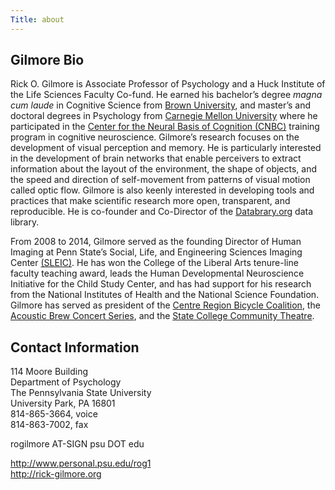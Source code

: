 ```yaml
---
Title: about
---
```


## Gilmore Bio

Rick O. Gilmore is Associate Professor of Psychology and a Huck Institute of the Life Sciences Faculty Co-fund. He earned his bachelor's degree *magna cum laude* in Cognitive Science from [Brown University](http://www.brown.edu), and master's and doctoral degrees in Psychology from [Carnegie Mellon University](http://www.cmu.edu) where he participated in the [Center for the Neural Basis of Cognition (CNBC)](http://cnbc.cmu.edu) training program in cognitive neuroscience. Gilmore's research focuses on the development of visual perception and memory. He is particularly interested in the development of brain networks that enable perceivers to extract information about the layout of the environment, the shape of objects, and the speed and direction of self-movement from patterns of visual motion called optic flow. Gilmore is also keenly interested in developing tools and practices that make scientific research more open, transparent, and reproducible. He is co-founder and Co-Director of the [Databrary.org](http://databrary.org) data library.

From 2008 to 2014, Gilmore served as the founding Director of Human Imaging at Penn State's Social, Life, and Engineering Sciences Imaging Center [(SLEIC)](http://imaging.psu.edu). He has won the College of the Liberal Arts tenure-line faculty teaching award, leads the Human Developmental Neuroscience Initiative for the Child Study Center, and has had support for his research from the National Institutes of Health and the National Science Foundation. Gilmore has served as president of the [Centre Region Bicycle Coalition](http://centrebike.org), the [Acoustic Brew Concert Series](http://acousticbrew.org), and the [State College Community Theatre](http://scctonline.org).

## Contact Information

<p>114 Moore Building<br/>
Department of Psychology<br/>
The Pennsylvania State University<br/>
University Park, PA 16801<br/>
814-865-3664, voice <br/>
814-863-7002, fax<br/>

rogilmore AT-SIGN psu DOT edu<br/>

<a href="http://www.personal.psu.edu/rog1">http://www.personal.psu.edu/rog1</a></br>
<a href="http://rick-gilmore.org">http://rick-gilmore.org</a>
